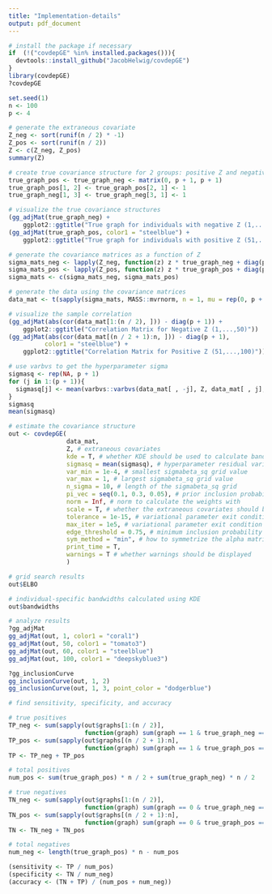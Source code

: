 ```yaml
---
title: "Implementation-details"
output: pdf_document
---
```

```r
# install the package if necessary
if  (!("covdepGE" %in% installed.packages())){
  devtools::install_github("JacobHelwig/covdepGE")
}
library(covdepGE)
?covdepGE

set.seed(1)
n <- 100
p <- 4

# generate the extraneous covariate
Z_neg <- sort(runif(n / 2) * -1)
Z_pos <- sort(runif(n / 2))
Z <- c(Z_neg, Z_pos)
summary(Z)

# create true covariance structure for 2 groups: positive Z and negative Z
true_graph_pos <- true_graph_neg <- matrix(0, p + 1, p + 1)
true_graph_pos[1, 2] <- true_graph_pos[2, 1] <- 1
true_graph_neg[1, 3] <- true_graph_neg[3, 1] <- 1

# visualize the true covariance structures
(gg_adjMat(true_graph_neg) +
    ggplot2::ggtitle("True graph for individuals with negative Z (1,...,50)"))
(gg_adjMat(true_graph_pos, color1 = "steelblue") +
    ggplot2::ggtitle("True graph for individuals with positive Z (51,...,100)"))

# generate the covariance matrices as a function of Z
sigma_mats_neg <- lapply(Z_neg, function(z) z * true_graph_neg + diag(p + 1))
sigma_mats_pos <- lapply(Z_pos, function(z) z * true_graph_pos + diag(p + 1))
sigma_mats <- c(sigma_mats_neg, sigma_mats_pos)

# generate the data using the covariance matrices
data_mat <- t(sapply(sigma_mats, MASS::mvrnorm, n = 1, mu = rep(0, p + 1)))

# visualize the sample correlation
(gg_adjMat(abs(cor(data_mat[1:(n / 2), ])) - diag(p + 1)) + 
    ggplot2::ggtitle("Correlation Matrix for Negative Z (1,...,50)"))
(gg_adjMat(abs(cor(data_mat[(n / 2 + 1):n, ])) - diag(p + 1),
          color1 = "steelblue") + 
    ggplot2::ggtitle("Correlation Matrix for Positive Z (51,...,100)"))

# use varbvs to get the hyperparameter sigma
sigmasq <- rep(NA, p + 1)
for (j in 1:(p + 1)){
  sigmasq[j] <- mean(varbvs::varbvs(data_mat[ , -j], Z, data_mat[ , j], verbose = F)$sigma)
}
sigmasq
mean(sigmasq)
```
\newpage
```r
# estimate the covariance structure
out <- covdepGE(
                data_mat,
                Z, # extraneous covariates
                kde = T, # whether KDE should be used to calculate bandwidths 
                sigmasq = mean(sigmasq), # hyperparameter residual variance 
                var_min = 1e-4, # smallest sigmabeta_sq grid value
                var_max = 1, # largest sigmabeta_sq grid value
                n_sigma = 10, # length of the sigmabeta_sq grid
                pi_vec = seq(0.1, 0.3, 0.05), # prior inclusion probability grid
                norm = Inf, # norm to calculate the weights with 
                scale = T, # whether the extraneous covariates should be scaled
                tolerance = 1e-15, # variational parameter exit condition 1
                max_iter = 1e5, # variational parameter exit condition 2
                edge_threshold = 0.75, # minimum inclusion probability
                sym_method = "min", # how to symmetrize the alpha matrices
                print_time = T, 
                warnings = T # whether warnings should be displayed
                )
```
```r
# grid search results
out$ELBO

# individual-specific bandwidths calculated using KDE
out$bandwidths

# analyze results
?gg_adjMat
gg_adjMat(out, 1, color1 = "coral1")
gg_adjMat(out, 50, color1 = "tomato3")
gg_adjMat(out, 60, color1 = "steelblue")
gg_adjMat(out, 100, color1 = "deepskyblue3")

?gg_inclusionCurve
gg_inclusionCurve(out, 1, 2)
gg_inclusionCurve(out, 1, 3, point_color = "dodgerblue")

# find sensitivity, specificity, and accuracy

# true positives
TP_neg <- sum(sapply(out$graphs[1:(n / 2)],
                     function(graph) sum(graph == 1 & true_graph_neg == 1)))
TP_pos <- sum(sapply(out$graphs[(n / 2 + 1):n],
                     function(graph) sum(graph == 1 & true_graph_pos == 1)))
TP <- TP_neg + TP_pos

# total positives
num_pos <- sum(true_graph_pos) * n / 2 + sum(true_graph_neg) * n / 2

# true negatives
TN_neg <- sum(sapply(out$graphs[1:(n / 2)],
                     function(graph) sum(graph == 0 & true_graph_neg == 0)))
TN_pos <- sum(sapply(out$graphs[(n / 2 + 1):n],
                     function(graph) sum(graph == 0 & true_graph_pos == 0)))
TN <- TN_neg + TN_pos

# total negatives
num_neg <- length(true_graph_pos) * n - num_pos

(sensitivity <- TP / num_pos)
(specificity <- TN / num_neg)
(accuracy <- (TN + TP) / (num_pos + num_neg))

```
